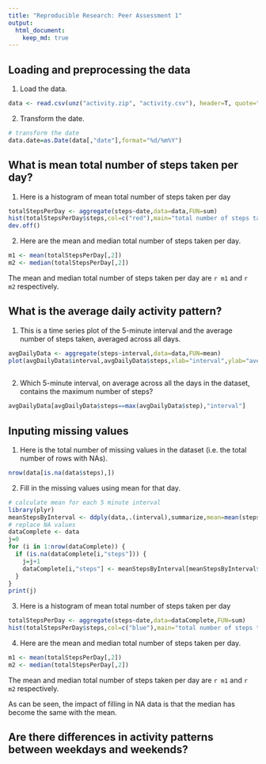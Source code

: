 ```yaml
---
title: "Reproducible Research: Peer Assessment 1"
output: 
  html_document:
    keep_md: true
---
```



## Loading and preprocessing the data

1. Load the data.

```r
data <- read.csv(unz("activity.zip", "activity.csv"), header=T, quote="\"", sep=",",colClasses=c("numeric","character","numeric"),na.strings = "NA")
```

2. Transform the date.
```r
# transform the date
data.date=as.Date(data[,"date"],format="%d/%m%Y")
```

## What is mean total number of steps taken per day?

1. Here is a histogram of mean total number of steps taken per day
```r
totalStepsPerDay <- aggregate(steps~date,data=data,FUN=sum)
hist(totalStepsPerDay$steps,col=c("red"),main="total number of steps taken per day",xlab="date")
dev.off()
```
2. Here are the mean and median total number of steps taken per day.
```r
m1 <- mean(totalStepsPerDay[,2])
m2 <- median(totalStepsPerDay[,2])
```
The mean and median total number of steps taken per day are `r m1` and `r m2` respectively.

## What is the average daily activity pattern?

1. This is a time series plot of the 5-minute interval and the average number of steps taken, averaged across all days.
```r
avgDailyData <- aggregate(steps~interval,data=data,FUN=mean)
plot(avgDailyData$interval,avgDailyData$steps,xlab="interval",ylab="average steps across all days",type="l")
  
```

2. Which 5-minute interval, on average across all the days in the dataset, contains the maximum number of steps?
```r
avgDailyData[avgDailyData$steps==max(avgDailyData$step),"interval"]
```

## Inputing missing values

1. Here is the total number of missing values in the dataset (i.e. the total number of rows with NAs).
```r
nrow(data[is.na(data$steps),])
```

2. Fill in the missing values using mean for that day.

```r
# calculate mean for each 5 minute interval
library(plyr)
meanStepsByInterval <- ddply(data,.(interval),summarize,mean=mean(steps,na.rm=TRUE))
# replace NA values
dataComplete <- data
j=0
for (i in 1:nrow(dataComplete)) {
  if (is.na(dataComplete[i,"steps"])) {
    j=j+1
    dataComplete[i,"steps"] <- meanStepsByInterval[meanStepsByInterval$interval==dataComplete[i,"interval"],"mean"]
  }
}
print(j)
```

3. Here is a histogram of mean total number of steps taken per day  
```r
totalStepsPerDay <- aggregate(steps~date,data=dataComplete,FUN=sum)
hist(totalStepsPerDay$steps,col=c("blue"),main="total number of steps taken per day",xlab="date")
```

4. Here are the mean and median total number of steps taken per day.
```r
m1 <- mean(totalStepsPerDay[,2])
m2 <- median(totalStepsPerDay[,2])
```
The mean and median total number of steps taken per day are `r m1` and `r m2` respectively.

As can be seen, the impact of filling in NA data is that the median has become the same with the mean.

## Are there differences in activity patterns between weekdays and weekends?
